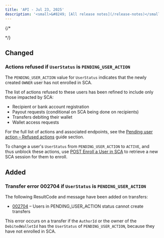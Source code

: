 ```yaml
---
title: 'API - Jul 23, 2025'  
description: '<small>&#8249; [All release notes](/release-notes)</small>'
---
```


{/* <div class="release-notes-page"> */}


## <span class="pill pill-orange">Changed</span>
### Actions refused if `UserStatus` is `PENDING_USER_ACTION`

The `PENDING_USER_ACTION` value for `UserStatus` indicates that the newly created `OWNER` user has not enrolled in SCA.

The list of actions refused to these users has been refined to include only those impacted by SCA: 
- Recipient or bank account registration 
- Payout requests (conditional on SCA being done on recipients) 
- Transfers debiting their wallet 
- Wallet access requests

For the full list of actions and associated endpoints, see the [Pending user action – Refused actions](/guides/sca/users#refused-actions) guide section.

To change a user's `UserStatus` from `PENDING_USER_ACTION` to `ACTIVE`, and thus unblock these actions, use [POST Enroll a User in SCA](/api-reference/users/enroll-user) to retrieve a new SCA session for them to enroll.

## <span class="pill pill-green">Added</span>
### Transfer error 002704 if `UserStatus` is `PENDING_USER_ACTION`

The following ResultCode and message have been added on transfers: 
- [002704](/errors/codes/002704) – Users in PENDING_USER_ACTION status cannot create transfers

This error occurs on a transfer if the `AuthorId` or the owner of the `DebitedWalletId` has the `UserStatus` of `PENDING_USER_ACTION`, because they have not enrolled in SCA.